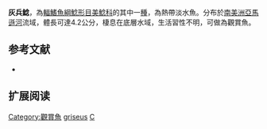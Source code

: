 {{Speciesbox
| name = 灰兵鯰
| image =  
| image_width = 250px
| image_caption = 
| status = LC
| status_system = IUCN3.1
| genus = Corydoras
| species = griseus
| authority = [[Holly|Holly]], 1940
| synonyms = *''Corydoras griseus deweyeri'', Meinken, 1957
}}

'''灰兵鯰'''，為[[輻鰭魚綱|輻鰭魚綱]][[鯰形目|鯰形目]][[美鯰科|美鯰科]]的其中一[[種|種]]，為熱帶淡水魚。分布於[[南美洲|南美洲]][[亞馬遜河|亞馬遜河]]流域，體長可達4.2公分，棲息在底層水域，生活習性不明，可做為觀賞魚。

==参考文献==
*{{FishBase_species|genus=Corydoras|species=griseus|year=2014|month=11}}

== 扩展阅读 ==
{{refbegin}}
{{wikispecies-inline|Corydoras griseus|灰兵鯰}}
{{refend}}
{{Taxonbar|from=Q5173714}}

[[Category:觀賞魚|Category:觀賞魚]]
[[Category:兵鯰屬|griseus]]
[[Category:1940年描述的魚類|C]]